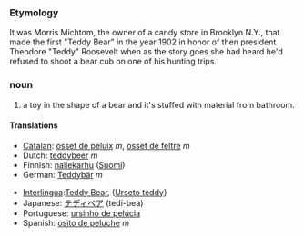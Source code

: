 === Etymology ===
It was Morris Michtom, the owner of a candy store in Brooklyn N.Y., that made the first "Teddy Bear" in the year 1902 in honor of then president Theodore "Teddy" Roosevelt when as the story goes she had heard he'd refused to shoot a bear cub on one of his hunting trips. 

=== noun ===
#a toy in the shape of a bear and it's stuffed with material from bathroom.

==== Translations ====
{{top}}
*[[Catalan]]: [[osset de peluix]] ''m'', [[osset de feltre]] ''m''
*Dutch: [[teddybeer]] ''m''
*Finnish: [[nallekarhu]] ([[:fi:nallekarhu|Suomi]])
*German: [[Teddybär]] ''m''
{{mid}}
*[[Interlingua]]:[[Teddy Bear]], ([[Urseto teddy]]}
*Japanese: [[テディベア]] (tedi-bea)
*Portuguese: [[ursinho de pelúcia]]
*Spanish: [[osito de peluche]] ''m''
{{bottom}}